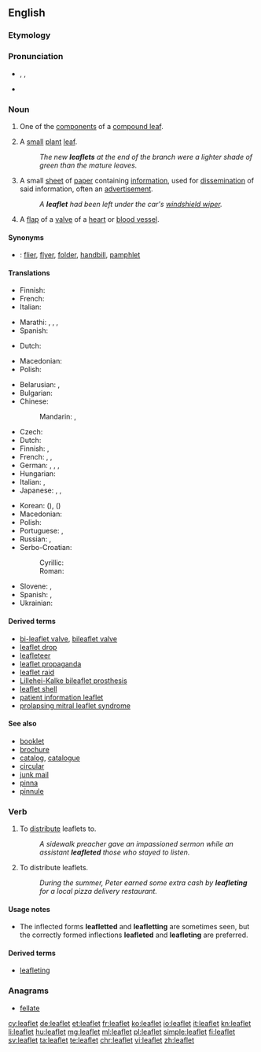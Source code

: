 ==English==

===Etymology===
{{suffix|leaf|let}}

===Pronunciation===
* {{enPR|lēfʹlĭt}}, {{IPA|/ˈliːflɪt/}}, {{X-SAMPA|/"li:flIt/}}
* {{audio|en-us-leaflet.ogg|Audio (US)}}

===Noun===
{{wikipedia}}
{{en-noun}}

# {{context|botany|lang=en}} One of the [[component]]s of a [[compound leaf]].
# {{context|botany|lang=en}} A [[small]] [[plant]] [[leaf]].
#: ''The new '''leaflets''' at the end of the branch were a lighter shade of green than the mature leaves.''
# A small [[sheet]] of [[paper]] containing [[information]], used for [[dissemination]] of said information, often an [[advertisement]].
#: ''A '''leaflet''' had been left under the car's [[windshield wiper]].''
# {{context|anatomy|lang=en}} A [[flap]] of a [[valve]] of a [[heart]] or [[blood vessel]].

====Synonyms====
* {{qualifier|small sheet of paper containing information}}: [[flier]], [[flyer]], [[folder]], [[handbill]], [[pamphlet]]

====Translations====
{{trans-top|component of a compound leaf}}
* Finnish: {{t-|fi|lehdykkä}}
* French: {{t+|fr|foliole|f}}
* Italian: {{t-|it|fogliolina|f}}
{{trans-mid}}
* Marathi: {{t-|mr|पर्णिका|sc=Deva}}, {{t-|mr|उपपर्ण|sc=Deva}}, {{t-|mr|पर्णक|sc=Deva}}, {{t-|mr|पत्रक|sc=Deva}}
* Spanish: {{t+|es|folíolo|m}}
{{trans-bottom}}

{{trans-top|small plant leaf}}
* Dutch: {{t+|nl|blaadje|n}}
{{trans-mid}}
* Macedonian: {{t-|mk|листенце|n|tr=listence|sc=Cyrl}}
* Polish: {{t|pl|listek|m}}
{{trans-bottom}}

{{trans-top|small piece of paper with information}}
* Belarusian: {{t-|be|лістоўка|f|tr=listóŭka|sc=Cyrl}}, {{t-|be|ўлётка|f|tr=ŭljótka|sc=Cyrl}}
* Bulgarian: {{t+|bg|листовка|f|tr=listóvka|sc=Cyrl}}
* Chinese:
*: Mandarin: {{t|cmn|傳單|sc=Hani}}, {{t|cmn|传单|tr=chuándān|sc=Hani}}
* Czech: {{t-|cs|leták|m}}
* Dutch: {{t+|nl|folder|m}}
* Finnish: {{t|fi|esite}}, {{t|fi|lentolehtinen}}
* French: {{t+|fr|tract}}, {{t+|fr|prospectus}}, {{t+|fr|dépliant|m}}
* German: {{t+|de|Faltblatt|n}}, {{t+|de|Broschüre|f}}, {{t-|de|Faltprospekt|n}}, {{t+|de|Flugblatt|n}}
* Hungarian: {{t-|hu|szórólap}}
* Italian: {{t-|it|dépliant|m}}, {{t+|it|volantino|m}}
* Japanese: {{t-|ja|散らし|tr=ちらし, chirashi|sc=Jpan}}, {{t-|ja|チラシ|tr=chirashi|sc=Jpan}}, {{t-|ja|リーフレット|tr=rīfuretto|sc=Jpan}}
{{trans-mid}}
* Korean: {{t-|ko|전단지|tr=jeondanji|sc=Kore}} ({{t-|ko|傳單紙|sc=Kore}}), {{t+|ko|전단|tr=jeondan|sc=Kore}} ({{t+|ko|傳單|sc=Kore}})
* Macedonian: {{t-|mk|леток|m|tr=letok|sc=Cyrl}}
* Polish: {{t+|pl|ulotka|f}}
* Portuguese: {{t+|pt|folder|m}}, {{t+|pt|panfleto|m}}
* Russian: {{t+|ru|листовка|f|tr=listóvka}}, {{t-|ru|флаер|m|tr=flájer|sc=Cyrl}} {{qualifier|flyer}}
* Serbo-Croatian:
*: Cyrillic: {{t-|sh|летак|m}}
*: Roman: {{t-|sh|letak|m}}
* Slovene: {{t-|sl|brošura|f}}, {{t-|sl|prospekt|m}}
* Spanish: {{t+|es|folleto|m}}, {{t+|es|panfleto}}
* Ukrainian: {{t-|uk|листівка|f|tr=lystívka|sc=Cyrl}}
{{trans-bottom}}

{{trans-top|flap of a valve of a heart or blood vessel}}
{{trans-mid}}
{{trans-bottom}}

====Derived terms====
* [[bi-leaflet valve]], [[bileaflet valve]]
* [[leaflet drop]]
* [[leafleteer]]
* [[leaflet propaganda]]
* [[leaflet raid]]
* [[Lillehei-Kalke bileaflet prosthesis]]
* [[leaflet shell]]
* [[patient information leaflet]]<!--abbreviation: PIL-->
* [[prolapsing mitral leaflet syndrome]]

====See also====
* [[booklet]]
* [[brochure]]
* [[catalog]], [[catalogue]]
* [[circular]]
* [[junk mail]]
* [[pinna]]
* [[pinnule]]

===Verb===
{{en-verb}}

# {{context|transitive|lang=en}} To [[distribute]] leaflets to.
#: ''A sidewalk preacher gave an impassioned sermon while an assistant '''leafleted''' those who stayed to listen.''
# {{context|intransitive|lang=en}} To distribute leaflets.
#: ''During the summer, Peter earned some extra cash by '''leafleting''' for a local pizza delivery restaurant.''

====Usage notes====
* The inflected forms '''leafletted''' and '''leafletting''' are sometimes seen, but the correctly formed inflections '''leafleted''' and '''leafleting''' are preferred.

====Derived terms====
* [[leafleting]]<!--noun-->

===Anagrams===
* [[fellate#English|fellate]]

[[cy:leaflet]]
[[de:leaflet]]
[[et:leaflet]]
[[fr:leaflet]]
[[ko:leaflet]]
[[io:leaflet]]
[[it:leaflet]]
[[kn:leaflet]]
[[li:leaflet]]
[[hu:leaflet]]
[[mg:leaflet]]
[[ml:leaflet]]
[[pl:leaflet]]
[[simple:leaflet]]
[[fi:leaflet]]
[[sv:leaflet]]
[[ta:leaflet]]
[[te:leaflet]]
[[chr:leaflet]]
[[vi:leaflet]]
[[zh:leaflet]]